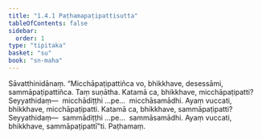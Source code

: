 ```yaml
---
title: "1.4.1 Paṭhamapaṭipattisutta"
tableOfContents: false
sidebar:
  order: 1
type: "tipitaka"
basket: "su"
book: "sn-maha"
---
```



<DynamicBreadcrumb />

<Division number="31" book="sn-maha" bookNo="14" page="18">

<Paragraph number="117" book="sn-maha">
Sāvatthinidānaṃ. “Micchāpaṭipattiñca vo, bhikkhave, desessāmi, sammāpaṭipattiñca. Taṃ suṇātha. Katamā ca, bhikkhave, micchāpaṭipatti? Seyyathidaṃ—  micchādiṭṭhi …pe…  micchāsamādhi. Ayaṃ vuccati, bhikkhave, micchāpaṭipatti. Katamā ca, bhikkhave, sammāpaṭipatti? Seyyathidaṃ—  sammādiṭṭhi …pe…  sammāsamādhi. Ayaṃ vuccati, bhikkhave, sammāpaṭipattī”ti.

</Paragraph>
</Division>

<Paragraph number="118" type="center" book="sn-maha">
Paṭhamaṃ.
</Paragraph>